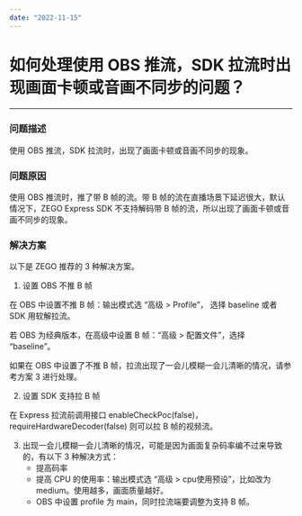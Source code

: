 ```yaml
---
date: "2022-11-15"
---
```

# 如何处理使用 OBS 推流，SDK 拉流时出现画面卡顿或音画不同步的问题？</summary>

- - -

### 问题描述

使用 OBS 推流，SDK 拉流时，出现了画面卡顿或音画不同步的现象。

### 问题原因

使用 OBS 推流时，推了带 B 帧的流。带 B 帧的流在直播场景下延迟很大，默认情况下，ZEGO Express SDK 不支持解码带 B 帧的流，所以出现了画面卡顿或音画不同步的现象。

### 解决方案

以下是 ZEGO 推荐的 3 种解决方案。

1. 设置 OBS 不推 B 帧

在 OBS 中设置不推 B 帧：输出模式选 “高级 > Profile”， 选择 baseline 或者 SDK 用软解拉流。

若 OBS 为经典版本，在高级中设置 B 帧：“高级 > 配置文件”，选择 “baseline”。

<Note title="说明">


如果在 OBS 中设置了不推 B 帧，拉流出现了一会儿模糊一会儿清晰的情况，请参考方案 3 进行处理。  

</Note>




2. 设置 SDK 支持拉 B 帧

在 Express 拉流前调用接口 enableCheckPoc(false)，requireHardwareDecoder(false) 则可以拉 B 帧的视频流。

3. 出现一会儿模糊一会儿清晰的情况，可能是因为画面复杂码率编不过来导致的，有以下 3 种解决方式：
   - 提高码率
   - 提高 CPU 的使用率：输出模式选 “高级 > cpu使用预设”，比如改为 medium。使用越多，画面质量越好。
   - OBS 中设置 profile 为 main，同时拉流端要调整为支持 B 帧。






